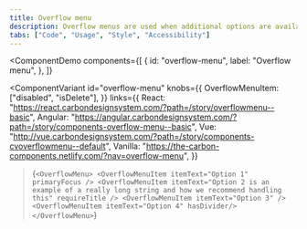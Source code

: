 ```yaml
---
title: Overflow menu
description: Overflow menus are used when additional options are available to the user and there is a space constraint.
tabs: ["Code", "Usage", "Style", "Accessibility"]
---
```


<ComponentDemo
  components={[
    {
      id: "overflow-menu",
      label: "Overflow menu",
    },
  ]}
>
  <ComponentVariant
    id="overflow-menu"
    knobs={{
      OverflowMenuItem: ["disabled", "isDelete"],
    }}
    links={{
      React:
        "https://react.carbondesignsystem.com/?path=/story/overflowmenu--basic",
      Angular:
        "https://angular.carbondesignsystem.com/?path=/story/components-overflow-menu--basic",
      Vue:
        "http://vue.carbondesignsystem.com/?path=/story/components-cvoverflowmenu--default",
      Vanilla: "https://the-carbon-components.netlify.com/?nav=overflow-menu",
    }}
  >{`
    <OverflowMenu>
      <OverflowMenuItem
        itemText="Option 1"
        primaryFocus
      />
      <OverflowMenuItem
        itemText="Option 2 is an example of a really long string and how we recommend handling this"
        requireTitle
      />
      <OverflowMenuItem itemText="Option 3" />
      <OverflowMenuItem itemText="Option 4" hasDivider/>
    </OverflowMenu>
  `}</ComponentVariant>
</ComponentDemo>
